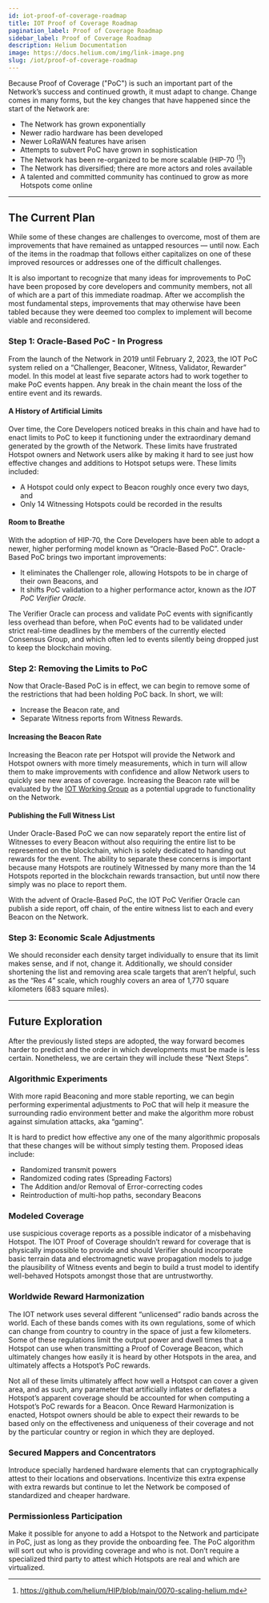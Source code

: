 ```yaml
---
id: iot-proof-of-coverage-roadmap
title: IOT Proof of Coverage Roadmap
pagination_label: Proof of Coverage Roadmap
sidebar_label: Proof of Coverage Roadmap
description: Helium Documentation
image: https://docs.helium.com/img/link-image.png
slug: /iot/proof-of-coverage-roadmap
---
```



<LegacyContentBanner />

Because Proof of Coverage ("PoC") is such an important part of the Network’s success and continued
growth, it must adapt to change. Change comes in many forms, but the key changes that have happened
since the start of the Network are:

- The Network has grown exponentially
- Newer radio hardware has been developed
- Newer LoRaWAN features have arisen
- Attempts to subvert PoC have grown in sophistication
- The Network has been re-organized to be more scalable (HIP-70 <sup>(</sup>[^1]<sup>)</sup>)
- The Network has diversified; there are more actors and roles available
- A talented and committed community has continued to grow as more Hotspots come online

[^1]: https://github.com/helium/HIP/blob/main/0070-scaling-helium.md

---

## The Current Plan

While some of these changes are challenges to overcome, most of them are improvements that have
remained as untapped resources &mdash; until now. Each of the items in the roadmap that follows
either capitalizes on one of these improved resources or addresses one of the difficult challenges.

It is also important to recognize that many ideas for improvements to PoC have been proposed by core
developers and community members, not all of which are a part of this immediate roadmap. After we
accomplish the most fundamental steps, improvements that may otherwise have been tabled because they
were deemed too complex to implement will become viable and reconsidered.

### Step 1: Oracle-Based PoC - In Progress

From the launch of the Network in 2019 until February 2, 2023, the IOT PoC system relied on a
“Challenger, Beaconer, Witness, Validator, Rewarder” model. In this model at least five separate
actors had to work together to make PoC events happen. Any break in the chain meant the loss of the
entire event and its rewards.

#### A History of Artificial Limits

Over time, the Core Developers noticed breaks in this chain and have had to enact limits to PoC to
keep it functioning under the extraordinary demand generated by the growth of the Network. These
limits have frustrated Hotspot owners and Network users alike by making it hard to see just how
effective changes and additions to Hotspot setups were. These limits included:

- A Hotspot could only expect to Beacon roughly once every two days, and
- Only 14 Witnessing Hotspots could be recorded in the results

#### Room to Breathe

With the adoption of HIP-70, the Core Developers have been able to adopt a newer, higher performing
model known as “Oracle-Based PoC”. Oracle-Based PoC brings two important improvements:

- It eliminates the Challenger role, allowing Hotspots to be in charge of their own Beacons, and
- It shifts PoC validation to a higher performance actor, known as the _IOT PoC Verifier Oracle_.

The Verifier Oracle can process and validate PoC events with significantly less overhead than
before, when PoC events had to be validated under strict real-time deadlines by the members of the
currently elected Consensus Group, and which often led to events silently being dropped just to keep
the blockchain moving.

### Step 2: Removing the Limits to PoC

Now that Oracle-Based PoC is in effect, we can begin to remove some of the restrictions that had
been holding PoC back. In short, we will:

- Increase the Beacon rate, and
- Separate Witness reports from Witness Rewards.

#### Increasing the Beacon Rate

Increasing the Beacon rate per Hotspot will provide the Network and Hotspot owners with more timely
measurements, which in turn will allow them to make improvements with confidence and allow Network
users to quickly see new areas of coverage. Increasing the Beacon rate will be evaluated by the
[IOT Working Group](/governance/working-groups#iot-working-group) as a potential upgrade to
functionality on the Network.

#### Publishing the Full Witness List

Under Oracle-Based PoC we can now separately report the entire list of Witnesses to every Beacon
without also requiring the entire list to be represented on the blockchain, which is solely
dedicated to handing out rewards for the event. The ability to separate these concerns is important
because many Hotspots are routinely Witnessed by many more than the 14 Hotspots reported in the
blockchain rewards transaction, but until now there simply was no place to report them.

With the advent of Oracle-Based PoC, the IOT PoC Verifier Oracle can publish a side report, off
chain, of the entire witness list to each and every Beacon on the Network.

### Step 3: Economic Scale Adjustments

We should reconsider each density target individually to ensure that its limit makes sense, and if
not, change it. Additionally, we should consider shortening the list and removing area scale targets
that aren’t helpful, such as the “Res 4” scale, which roughly covers an area of 1,770 square
kilometers (683 square miles).

---

## Future Exploration

After the previously listed steps are adopted, the way forward becomes harder to predict and the
order in which developments must be made is less certain. Nonetheless, we are certain they will
include these “Next Steps”.

### Algorithmic Experiments

With more rapid Beaconing and more stable reporting, we can begin performing experimental
adjustments to PoC that will help it measure the surrounding radio environment better and make the
algorithm more robust against simulation attacks, aka “gaming”.

It is hard to predict how effective any one of the many algorithmic proposals that these changes
will be without simply testing them. Proposed ideas include:

- Randomized transmit powers
- Randomized coding rates (Spreading Factors)
- The Addition and/or Removal of Error-correcting codes
- Reintroduction of multi-hop paths, secondary Beacons

### Modeled Coverage

use suspicious coverage reports as a possible indicator of a misbehaving Hotspot. The IOT Proof of
Coverage shouldn’t reward for coverage that is physically impossible to provide and should Verifier
should incorporate basic terrain data and electromagnetic wave propagation models to judge the
plausibility of Witness events and begin to build a trust model to identify well-behaved Hotspots
amongst those that are untrustworthy.

### Worldwide Reward Harmonization

The IOT network uses several different “unlicensed” radio bands across the world. Each of these
bands comes with its own regulations, some of which can change from country to country in the space
of just a few kilometers. Some of these regulations limit the output power and dwell times that a
Hotspot can use when transmitting a Proof of Coverage Beacon, which ultimately changes how easily it
is heard by other Hotspots in the area, and ultimately affects a Hotspot’s PoC rewards.

Not all of these limits ultimately affect how well a Hotspot can cover a given area, and as such,
any parameter that artificially inflates or deflates a Hotspot’s apparent coverage should be
accounted for when computing a Hotspot’s PoC rewards for a Beacon. Once Reward Harmonization is
enacted, Hotspot owners should be able to expect their rewards to be based only on the effectiveness
and uniqueness of their coverage and not by the particular country or region in which they are
deployed.

### Secured Mappers and Concentrators

Introduce specially hardened hardware elements that can cryptographically attest to their locations
and observations. Incentivize this extra expense with extra rewards but continue to let the Network
be composed of standardized and cheaper hardware.

### Permissionless Participation

Make it possible for anyone to add a Hotspot to the Network and participate in PoC, just as long as
they provide the onboarding fee. The PoC algorithm will sort out who is providing coverage and who
is not. Don’t require a specialized third party to attest which Hotspots are real and which are
virtualized.
